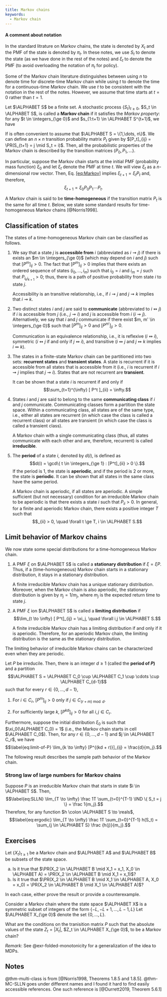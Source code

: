 ```yaml
---
title: Markov chains
keywords: 
  - Markov chain
---
```


:::{.callout-warning}
#### A comment about notation
In the standard litrature on Markov chains, the state is denoted by $X_t$ and the PMF of the state is denoted by $π_t$. In these notes, we use $S_t$ to denote the state (as we have done in the rest of the notes) and $ξ_t$ to denote the PMF (to avoid overloading the notation of $π_t$ for policy).

Some of the Markov chain literature distinguishes between using $n$ to denote time for discrete-time Markov chain while using $t$ to denote the time for a continuous-time Markov chain. We use $t$ to be consistent with the notation in the rest of the notes. However, we assume that time starts at $t=0$ rather than $t=1$. 
:::


Let $\ALPHABET S$ be a finite set. A stochastic process $\{S_t\}_{t \ge 0}$, $S_t \in \ALPHABET S$, is called a **Markov chain** if it satisfies the *Markov property*: for any $t \in \integers_{\ge 0}$ and $s_{1:t+1} \in \ALPHABET S^{t+1}$, we have 
\begin{equation}\label{eq:Markov}
    \PR(S_{t+1} = s_{t+1} \mid S_{1:t} = s_{1:t}) = \PR(S_{t+1} = s_{t+1} \mid S_t = s_t).
\end{equation}

If is often convenient to assume that $\ALPHABET S = \{1,\dots, n\}$. We can define an $n \times n$ transition probability matrix $P_t$ given by $[P_t]_{ij} = \PR(S_{t+1} = j \mid S_t = i)$. Then, all the probabilistic properties of the Markov chain is described by the transition matrices $(P_0, P_1, \dots)$.

In particular, suppose the Markov chain starts at the initial PMF
(probability mass function) $\xi_0$ and let $\xi_t$ denote the PMF at
time $t$. We will view $\xi_t$ as a $n$-dimensional row vector. Then,
Eq. [\[eq:Markov\]](#eq:Markov){reference-type="eqref"
reference="eq:Markov"} implies $\xi_{t+1} = \xi_t P_t$ and, therefore,
$$\xi_{t+1} = \xi_0 P_0 P_1 \cdots P_t.$$

A Markov chain is said to be **time-homogeneous** if the transition matrix $P_t$ is the same for all time $t$. Below, we state some standard results for time-homogeneous Markov chains [@Norris1998].

## Classification of states

The states of a time-homogeneous Markov chain can be classified as follows.

1.  We say that a state $j$ is **accessible from** $i$ (abbreviated as
    $i \rightsquigarrow j$) if there is exists an
    $m \in \integers_{\ge 0}$ (which may depend on $i$ and $j$) such
    that $[P^m]_{ij} > 0$. The fact that $[P^m]_{ij} > 0$ implies that
    there exists an ordered sequence of states $(i_0, \dots, i_m)$ such
    that $i_0 = i$ and $i_m = j$ such that $P_{i_k i_{k+1}} > 0$; thus,
    there is a path of positive probability from state $i$ to state $j$.

    Accessibility is an transitive relationship, i.e., if
    $i \rightsquigarrow j$ and $j \rightsquigarrow k$ implies that
    $i \rightsquigarrow k$.

2.  Two distinct states $i$ and $j$ are said to **communicate**
    (abbreviated to $i \leftrightsquigarrow j$) if $i$ is accessible
    from $j$ (i.e., $j \rightsquigarrow i$) and $j$ is accessible from
    $i$ ($i \rightsquigarrow j$). Alternatively, we say that $i$ and $j$
    communicate if there exist $m, m' \in \integers_{\ge 0}$ such that
    $[P^{m}]_{ij} > 0$ and $[P^{m'}]_{ji} > 0$.

    Communication is an equivalence relationship, i.e., it is reflexive
    ($i \leftrightsquigarrow i$), symmetric ($i \leftrightsquigarrow j$
    if and only if $j \leftrightsquigarrow i$), and transitive
    ($i \leftrightsquigarrow j$ and $j \leftrightsquigarrow k$ implies
    $i \leftrightsquigarrow k$).

3.  The states in a finite-state Markov chain can be partitioned into
    two sets: **recurrent states** and **transient states**. A state is
    recurrent if it is accessible from all states that is accessible
    from it (i.e., $i$ is recurrent if $i \rightsquigarrow j$ implies
    that $j \rightsquigarrow i$). States that are not recurrent are
    **transient**.

    It can be shown that a state $i$ is recurrent if and only if
    $$\sum_{t=1}^{\infty} [ P^t ]_{ii} = \infty.$$

4.  States $i$ and $j$ are said to belong to the same **communicating
    class** if $i$ and $j$ communicate. Communicating classes form a
    partition the state space. Within a communicating class, all states
    are of the same type, i.e., either all states are recurrent (in
    which case the class is called a recurrent class) or all states are
    transient (in which case the class is called a transient class).

    A Markov chain with a single communicating class (thus, all states
    communicate with each other and are, therefore, recurrent) is called
    **irreducible**.

5.  The **period** of a state $i$, denoted by $d(i)$, is defined as
    $$d(i) = \gcd\{ t \in \integers_{\ge 1} : [P^t]_{ii} > 0 \}.$$ If
    the period is $1$, the state is **aperiodic**, and if the period is
    $2$ or more, the state is **periodic**. It can be shown that all
    states in the same class have the same period.

    A Markov chain is aperiodic, if all states are aperiodic. A simple
    sufficient (but not necessary) condition for an irreducible Markov
    chain to be aperiodic is that there exists a state $i$ such that
    $P_{ii} > 0$. In general, for a finite and aperiodic Markov chain,
    there exists a positive integer $T$ such that $$_{ii} > 0, 
            \quad \forall t \ge T, i \in \ALPHABET S.$$

## Limit behavior of Markov chains

We now state some special distributions for a time-homogeneous Markov
chain.

1.  A PMF $\xi$ on $\ALPHABET S$ is called a **stationary distribution**
    if $\xi = \xi P$. Thus, if a (time-homogeneous) Markov chain starts
    in a stationary distribution, it stays in a stationary distribution.

    A finite irreducible Markov chain has a unique stationary
    distribution. Moreover, when the Markov chain is also aperiodic, the
    stationary distribution is given by $\pi_j = 1/m_j$, where $m_j$ is
    the expected return time to state $j$.

2.  A PMF $\xi$ ion $\ALPHABET S$ is called a **limiting distribution**
    if $$\lim_{t \to \infty} [ P^t]_{ij} = \xi_j,
            \quad \forall i,j \in \ALPHABET S.$$

    A finite irreducible Markov chain has a limiting distribution if and
    only if it is aperiodic. Therefore, for an aperiodic Markov chain,
    the limiting distribution is the same as the stationary
    distribution.


The limiting behavior of irreducible Markov chains can be characterized even when they are periodic.

:::{#thm-multi-class}
Let $P$ be irreducile.
Then, there is an integer $d \ge 1$ (called the **period of $P$)** and a
partition
$$\ALPHABET S = \ALPHABET C_0 \cup \ALPHABET C_1 \cup \cdots \cup \ALPHABET C_{d-1}$$
such that for every $r \in \{0, \dots, d-1\}$,

1.  For $i \in C_r$, $[P^m]_{ij} > 0$ only if $j \in C_{(r + m) \bmod d}$.

2.  For sufficiently large $k$, $[P^{kd}]_{ij} > 0$ for all $i,j \in C_r$.

Furthermore, suppose the initial distribution $\xi_0$ is such that $\xi_0(\ALPHABET C_0) = 1$ (i.e., the Markov chain starts in cell $\ALPHABET C_0$). Then, for any $r \in \{0,\dots, d-1\}$ and
$j \in \ALPHABET C_r$, we have 
$$\label{eq:limit-of-P}
        \lim_{k \to \infty} [P^{(kd + r)}]_{ij} = \frac{d}{m_j}.$$
:::

The following result describes the sample path behavior of the Markov chain.

:::{#thm-MC-SLLN}
### Strong law of large numbers for Markov chains

Suppose $P$ is an irreducible Markov chain that starts in state $i \in \ALPHABET S$. Then, 
$$\label{eq:SLLN}
        \lim_{T \to \infty} \frac 1T \sum_{t=0}^{T-1} \IND \{ S_t = j \} = \frac 1{m_j}.$$
Therefore, for any function $h \colon \ALPHABET S \to \reals$,
$$\label{eq:ergodic}
        \lim_{T \to \infty} \frac 1T \sum_{t=0}^{T-1} h(S_t) = \sum_{j \in \ALPHABET S} \frac {h(j)}{m_j}.$$
:::

<!--
# Expected first-passage time

Let's start with a simple example. Suppose we toss a coin multiple times and
stop at a heads. What are the expected number of tosses until stopping?

From elementary probability we know that the number of tosses until stopping
is a geometric random variable. However, we will model this using a Markov
chain where the state denotes the number of consecutive heads so far. Let $p$
denote the probability of heads and $q = 1-p$ denote the probability of tails.
Then, the Markov chain model is as follows.


   <figure style='max-width:20em;' id="fig1">
   <img src="examples-1.svg" />
   </figure>

Let $v_i$ denote the expected number of tosses until stopping when starting at
state $i$. Then, we have
\begin{align*}
  v_0 &= 1 + q v_0 + p v_1, \\
  v_1 &= 0.
\end{align*}
Solving this system of equations, we get $v_0 = 1/(1-q) = 1/p$. 

Now, let's try a variation of the above model. Suppose we toss a coin multiple
times and stop at two heads. What are the expected number of tosses until
stopping. 

We can model this in the same manner as the before, where the state denotes
the number of consecutive heads so far. The Markov chain is as follows:

   <figure style='max-width:20em;' id="fig2">
   <img src="examples-2.svg" />
   </figure>

As before, let $v_i$ denote the expected number of tosses until stopping when
starting at state $i$. Then, we have
\begin{align*}
  v_0 &= 1 + q v_0 + p v_1, \\
  v_1 &= 1 + q v_0 + p v_2, \\
  v_2 &= 0.
\end{align*}
Solving this system of equations, we get $v_0 = 1/(1-p)$. 

We can generalize these ideas to find time of hitting a state.

# Absorption probabilities

Consider a gambler's ruin problem, where we start at state $1$ and stop if we
hit state $0$ or $3$.


   <figure style='max-width:20em;' id="fig3">
   <img src="examples-3.svg" />
   </figure>

Let $v_i$ denote the probability of getting absorbed in state $0$ before $3$.
Then, we can write the following system of equations to describe the
absorption probabilities:
\begin{align*}
  v_0 &= 1, \\
  v_1 &= q v_0 + p v_2, \\
  v_2 &= q v_1 + p v_3, \\
  v_3 &= 0.
\end{align*}
Eliminating $v_0$ and $v_3$, we get:
\begin{align*}
  v_1 &= q  + p v_2, \\
  v_2 &= q v_1 . \\
\end{align*}
We can solve this system of equations to find $v_1$ and $v_2$.

-->

## Exercises {-}

:::{#exr-Markov-property}
Let $\{X_t\}_{t \ge 1}$ be a Markov chain and $\ALPHABET A$ and $\ALPHABET B$ be subsets of the state space. 

a. Is it true that $\PR(X_2 \in \ALPHABET B \mid X_1 = x_1, X_0 \in \ALPHABET A) = \PR(X_2 \in \ALPHABET B \mid X_1 = x_1)$?
b. Is it true that $\PR(X_2 \in \ALPHABET B \mid X_1 \in \ALPHABET A, X_0 = x_0) = \PR(X_2 \in \ALPHABET B \mid X_1 \in \ALPHABET A)$?

In each case, either prove the result or provide a counterexample.
:::

:::{#exr-folded-MC}
Consider a Markov chain where the state space $\ALPHABET X$ is a symmetric subset of integers of the form $\{-L, -L + 1, \dots, L-1, L\}$ Let $\ALPHABET X_{\ge 0}$ denote the set $\{0, \dots, L\}$. 

What are the conditions on the tranisition matrix $P$ such that the absolute values of the state $Z_t = |X_t|$, $Z_t \in \ALPHABET X_{\ge 0}$, to be a Markov chain?

_Remark_: See @exr-folded-monotonicity for a generalization of the idea to MDPs.
:::

## Notes {-}

@thm-multi-class is from [@Norris1998, Theorems 1.8.5 and 1.8.5].
@thm-MC-SLLN goes under different names and I found it hard to find easily accessible references. One such reference is [@Durrett2019, Theorem 5.6.1]
